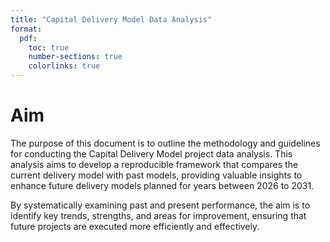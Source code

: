 ```yaml
---
title: "Capital Delivery Model Data Analysis"
format:
  pdf:
    toc: true
    number-sections: true
    colorlinks: true
---
```


# Aim

The purpose of this document is to outline the methodology and guidelines for conducting the Capital Delivery Model project data analysis. This analysis aims to develop a reproducible framework that compares the current delivery model with past models, providing valuable insights to enhance future delivery models planned for years between 2026 to 2031.

By systematically examining past and present performance, the aim is to identify key trends, strengths, and areas for improvement, ensuring that future projects are executed more efficiently and effectively.